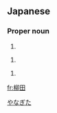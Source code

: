 ==Japanese==
{{ja-kanjitab|柳|田}}

===Proper noun===
{{ja-pos|proper|やなぎた}}

# {{surname|lang=ja}}

{{ja-pos|proper|やなぎだ}}

# {{surname|lang=ja}}

{{ja-pos|proper|やなだ}}

# {{surname|lang=ja}}

[[Category:Japanese surnames|やなぎた]]

[[fr:柳田]]